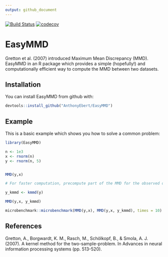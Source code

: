 ```yaml
---
output: github_document
---
```


[![Build Status](https://travis-ci.org/AnthonyEbert/EasyMMD.svg?branch=master)](https://travis-ci.org/AnthonyEbert/EasyMMD)
[![codecov](https://codecov.io/gh/AnthonyEbert/queuecomputer/branch/master/graph/badge.svg)](https://codecov.io/gh/AnthonyEbert/queuecomputer)



<!-- README.md is generated from README.Rmd. Please edit that file -->

# EasyMMD

Gretton et al. (2007) introduced Maximum Mean Discrepancy (MMD). EasyMMD in an R package which provides a simple (hopefully!) and computationally efficient way to compute the MMD between two datasets.   

## Installation

You can install EasyMMD from github with:

```r
devtools::install_github("AnthonyEbert/EasyMMD")
```

## Example

This is a basic example which shows you how to solve a common problem:

```r
library(EasyMMD)

n <- 1e3
x <- rnorm(n)
y <- rnorm(n, 5)


MMD(y,x)

# For faster computation, precompute part of the MMD for the observed data y

y_kmmd <- kmmd(y)

MMD(y,x, y_kmmd)

microbenchmark::microbenchmark(MMD(y,x), MMD(y,x, y_kmmd), times = 10)
```

## References

Gretton, A., Borgwardt, K. M., Rasch, M., Schölkopf, B., & Smola, A. J. (2007). A kernel method for the two-sample-problem. In Advances in neural information processing systems (pp. 513-520).
